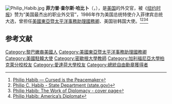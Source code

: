 [[File:Philip_Habib.jpg|thumb]]
'''菲力普·查尔斯·哈比卜'''（{{lang-en|'''Philip Charles Habib'''}}，{{bd|1920年|2月25日|1992年|5月25日|catIdx=P}}），是[[美国|美国]]的外交官，被《[[纽约时报|纽约时报]]》赞为“美国最杰出的职业外交官”，1986年作为美国总统特使介入菲律宾总统大选，曾担任[[美國東亞暨太平洋事務助理國務卿|美國東亞暨太平洋事務助理國務卿]]、美国驻韩国大使。<ref>[https://adst.org/oral-history/fascinating-figures/philip-habib-cursed-is-the-peacemaker/ Philip Habib — Cursed is the Peacemaker]</ref><ref>[https://2001-2009.state.gov/r/pa/ei/rls/stamps/67019.htm Philip C. Habib - State Department (state.gov)]</ref><ref>[http://globetrotter.berkeley.edu/conversations/Habib/ Philip Habib: The Work of Diplomacy - cover page]</ref><ref>[https://diplomacy.state.gov/u-s-diplomacy-stories/u-s-diplomact-philip-c-habib-presidential-medal-of-freedom-winner/ Philip Habib: America’s Diplomat]</ref>

== 参考文献 ==
{{Reflist}}

{{美國駐韓大使}}
{{DEFAULTSORT: Habib, Philip}}
[[Category:黎巴嫩裔美國人|Category:黎巴嫩裔美國人]]
[[Category:美國東亞暨太平洋事務助理國務卿|Category:美國東亞暨太平洋事務助理國務卿]]
[[Category:美國駐韓大使|Category:美國駐韓大使]]
[[Category:密歇根大學教師|Category:密歇根大學教師]]
[[Category:加利福尼亞大學柏克萊分校校友|Category:加利福尼亞大學柏克萊分校校友]]
[[Category:愛達荷大學校友|Category:愛達荷大學校友]]
[[Category:總統自由勳章獲得者|Category:總統自由勳章獲得者]]
